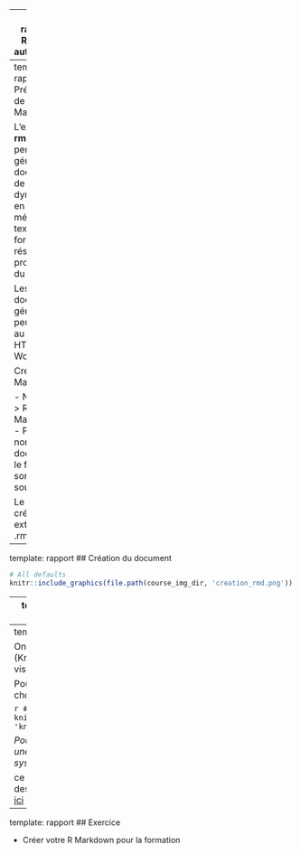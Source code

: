 
---
name: rapport 
# Rapports automatisés 

---
template: rapport
## Présentation de  R Markdown

L’extension **rmarkdown** permet de générer des documents de manière dynamique en mélangeant texte mis en forme et résultats produits par du code R. 

Les documents générés peuvent être au format HTML, PDF, Word, ...

Créer un R Markdown : 

- New File --> R Markdown...
- Préciser le nom du document et le format de sortie souhaité

Le fichier créé a une extension .rmd

---
template: rapport
## Création du document

```r
# All defaults
knitr::include_graphics(file.path(course_img_dir, 'creation_rmd.png'))
```



---
template: rapport
## Eléments d'un document R Markdown

- en-tête délimité par 3 tirets
- texte du document 
- blocs de code R

```r
# All defaults
knitr::include_graphics(file.path(course_img_dir, 'capture_rmd.png'))
```



---
template: rapport
## Compiler un document 

On peut à tout moment compiler, ou plutôt "tricoter" (Knit), un document R Markdown pour obtenir et visualiser le document généré. 

Pour cela, il suffit de cliquer sur le bouton Knit et de choisir le format de sortie voulu :

```r
# All defaults
knitr::include_graphics(file.path(course_img_dir, 'knit_rmd.png'))
```


*Pour la génération du format PDF, vous devez avoir une installation fonctionnelle de LaTeX sur votre système.*

ce qui peut etre fait assez facilement sur la plupart des systèes à l'aide du package ` TinyTeX` ( [explication ici](https://bookdown.org/yihui/rmarkdown-cookbook/install-latex.html) )



---
template: rapport
## Exercice 

- Créer votre R Markdown pour la formation
